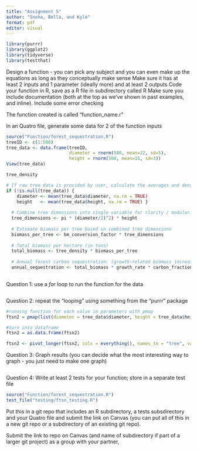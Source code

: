 ```yaml
---
title: "Assignment 5"
author: "Sneha, Bella, and Kyle"
format: pdf
editor: visual
---
```


```r
library(purrr)
library(ggplot2)
library(tidyverse)
library(testthat)

```

Design a function - you can pick any subject and you can even make up the equations as long as they conceptually make sense Make sure it has at least 2 inputs and 1 parameter (ideally more) and at least 2 outputs Code your function in R, save as a R file in subdirectory called R Make sure you include documentation (both at the top as we've shown in past examples, and inline). Include some error checking

The function created is called "function_name.r"

In an Quatro file, generate some data for 2 of the function inputs

```r
source("Function/forest_sequestration.R")
treeID <- c(1:500)
tree_data <- data.frame(treeID,
                        diameter = rnorm(500, mean=22, sd=5),
                        height = rnorm(500, mean=15, sd=3))
View(tree_data)

tree_density

# If raw tree data is provided by user, calculate the averages and density.
if (!is.null(tree_data)) {
    diameter <- mean(tree_data$diameter, na.rm = TRUE)
    height   <- mean(tree_data$height, na.rm = TRUE) }
  
  # Combine tree dimensions into single variable for clarity / modularity
  tree_dimensions <- pi * (diameter/2)^2) * height
  
  # Estimate biomass per tree based on combined tree dimensions
  biomass_per_tree <- bm_conversion_factor * tree_dimensions
  
  # Total biomass per hectare (in tons)
  total_biomass <- tree_density * biomass_per_tree
  
  # Annual forest carbon sequestration: (growth-related biomass increase) * (carbon fraction)
  annual_sequestration <- total_biomass * growth_rate * carbon_fraction
  

```

Question 1: use a *for* loop to run the function for the data

```r

```

Question 2: repeat the "looping" using something from the "purrr" package

```r
#running function for each value in parameters with pmap
ftsn2 = pmap(list(diameter = tree_data$diameter, height = tree_data$height), forest_sequestration)

#turn into dataframe
ftsn2 = as.data.frame(ftsn2)

ftsn2 <- pivot_longer(ftsn2, cols = everything(), names_to = "tree", values_to = "FtSn")

```

Question 3: Graph results (you can decide what the most interesting way to graph - you just need to make one graph)

```r

```

Question 4: Write at least 2 tests for your function; store in a separate test file

```r
source("Function/forest_sequestration.R")
test_file("testing/ftsn_testing.R")
```

Put this in a git repo that includes an R subdirectory, a tests subsdirectory and your Quatro file and submit the link on Canvas (you can put all of this in a new git repo or a subdirectory of an existing git repo).

Submit the link to repo on Canvas (and name of subdirectory if part of a larger git project) as a group with your partner,
